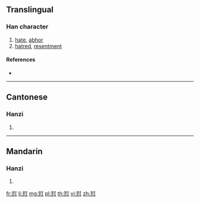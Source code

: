 {{also|懟}}
==Translingual==

===Han character===
{{Han char|rn=61|rad=心|as=05|sn=8|four=|canj=EIP|ids=⿱对心}}

# [[hate]], [[abhor]]
# [[hatred]], [[resentment]]

====References====
* {{Han ref|kx=0383.111|hdz=42282.050|uh=603C|ud=24636}}

----

==Cantonese==

===Hanzi===
{{yue-hanzi|jyut=[[deoi6]], [[zeoi6]]|y=deui6, jeui6|tra=懟}}

# {{defn|lang=yue|sort=心05}}

----

==Mandarin==

===Hanzi===
{{cmn-hanzi|tra=懟|pin=[[duì]] ([[dui4]])|wg=tui<sup>4</sup>}}

# {{defn|lang=cmn|sort=心05}}

[[fr:怼]]
[[li:怼]]
[[mg:怼]]
[[pl:怼]]
[[th:怼]]
[[vi:怼]]
[[zh:怼]]